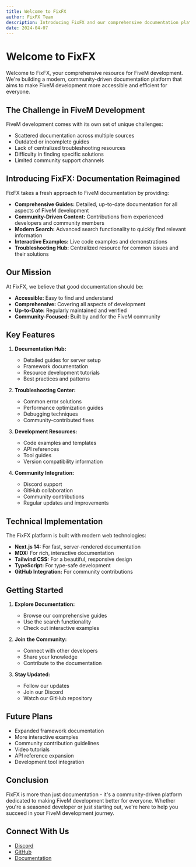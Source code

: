 ```yaml
---
title: Welcome to FixFX
author: FixFX Team
description: Introducing FixFX and our comprehensive documentation platform for FiveM development.
date: 2024-04-07
---
```


# Welcome to FixFX

Welcome to FixFX, your comprehensive resource for FiveM development. We're building a modern, community-driven documentation platform that aims to make FiveM development more accessible and efficient for everyone.

## The Challenge in FiveM Development

FiveM development comes with its own set of unique challenges:

- Scattered documentation across multiple sources
- Outdated or incomplete guides
- Lack of centralized troubleshooting resources
- Difficulty in finding specific solutions
- Limited community support channels

## Introducing FixFX: Documentation Reimagined

FixFX takes a fresh approach to FiveM documentation by providing:

- **Comprehensive Guides:** Detailed, up-to-date documentation for all aspects of FiveM development
- **Community-Driven Content:** Contributions from experienced developers and community members
- **Modern Search:** Advanced search functionality to quickly find relevant information
- **Interactive Examples:** Live code examples and demonstrations
- **Troubleshooting Hub:** Centralized resource for common issues and their solutions

## Our Mission

At FixFX, we believe that good documentation should be:
- **Accessible:** Easy to find and understand
- **Comprehensive:** Covering all aspects of development
- **Up-to-Date:** Regularly maintained and verified
- **Community-Focused:** Built by and for the FiveM community

## Key Features

1. **Documentation Hub:**
   - Detailed guides for server setup
   - Framework documentation
   - Resource development tutorials
   - Best practices and patterns

2. **Troubleshooting Center:**
   - Common error solutions
   - Performance optimization guides
   - Debugging techniques
   - Community-contributed fixes

3. **Development Resources:**
   - Code examples and templates
   - API references
   - Tool guides
   - Version compatibility information

4. **Community Integration:**
   - Discord support
   - GitHub collaboration
   - Community contributions
   - Regular updates and improvements

## Technical Implementation

The FixFX platform is built with modern web technologies:

- **Next.js 14:** For fast, server-rendered documentation
- **MDX:** For rich, interactive documentation
- **Tailwind CSS:** For a beautiful, responsive design
- **TypeScript:** For type-safe development
- **GitHub Integration:** For community contributions

## Getting Started

1. **Explore Documentation:**
   - Browse our comprehensive guides
   - Use the search functionality
   - Check out interactive examples

2. **Join the Community:**
   - Connect with other developers
   - Share your knowledge
   - Contribute to the documentation

3. **Stay Updated:**
   - Follow our updates
   - Join our Discord
   - Watch our GitHub repository

## Future Plans

- Expanded framework documentation
- More interactive examples
- Community contribution guidelines
- Video tutorials
- API reference expansion
- Development tool integration

## Conclusion

FixFX is more than just documentation - it's a community-driven platform dedicated to making FiveM development better for everyone. Whether you're a seasoned developer or just starting out, we're here to help you succeed in your FiveM development journey.

## Connect With Us

- [Discord](https://discord.gg/fixfx)
- [GitHub](https://github.com/FixFXOSS)
- [Documentation](https://fixfx.wiki)
